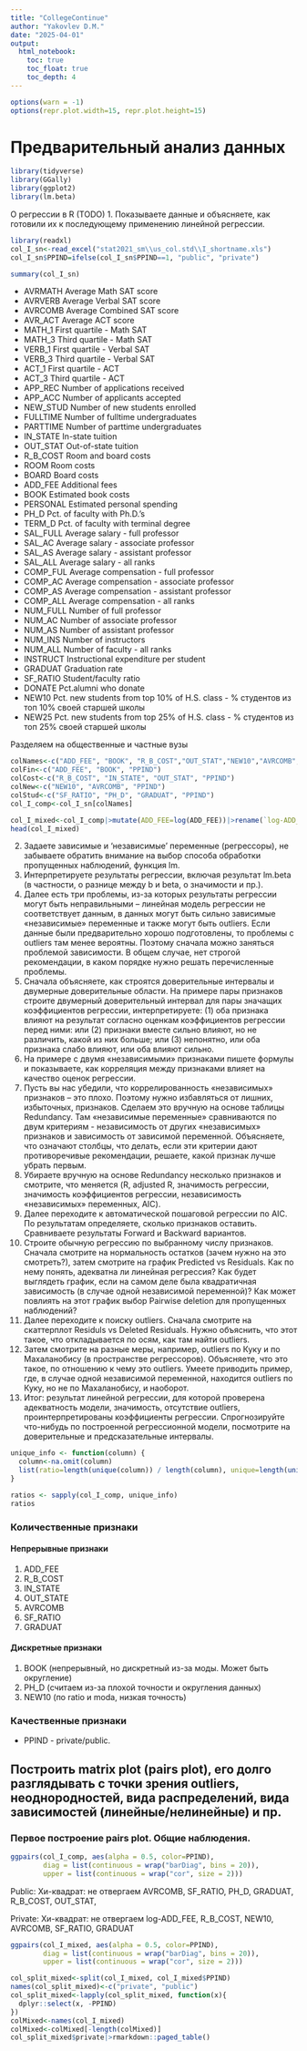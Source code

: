 ```yaml
---
title: "CollegeContinue"
author: "Yakovlev D.M."
date: "2025-04-01"
output:
  html_notebook:
    toc: true
    toc_float: true
    toc_depth: 4
---
```


```r
options(warn = -1)
options(repr.plot.width=15, repr.plot.height=15)
```

# Предварительный анализ данных 

```r
library(tidyverse)
library(GGally)
library(ggplot2)
library(lm.beta)
```


О регрессии в R (TODO)
1. Показываете данные и объясняете, как готовили их к последующему применению линейной регрессии.
```r
library(readxl)
col_I_sn<-read_excel("stat2021_sm\\us_col.std\\I_shortname.xls")
col_I_sn$PPIND=ifelse(col_I_sn$PPIND==1, "public", "private")
```
```r
summary(col_I_sn)
```

* AVRMATH Average Math SAT score                     
* AVRVERB Average Verbal SAT score                   
* AVRCOMB Average Combined SAT score
* AVR_ACT Average ACT score                     
* MATH_1 First quartile - Math SAT                    
* MATH_3 Third quartile - Math SAT                   
* VERB_1 First quartile - Verbal SAT
* VERB_3 Third quartile - Verbal SAT
* ACT_1 First quartile - ACT                          
* ACT_3 Third quartile - ACT              
* APP_REC Number of applications received             
* APP_ACC Number of applicants accepted             
* NEW_STUD Number of new students enrolled   
* FULLTIME Number of fulltime undergraduates          
* PARTTIME Number of parttime undergraduates
* IN_STATE In-state tuition                        
* OUT_STAT Out-of-state tuition                       
* R_B_COST Room and board costs
* ROOM Room costs                                    
* BOARD Board costs                              
* ADD_FEE Additional fees                            
* BOOK Estimated book costs                 
* PERSONAL Estimated personal spending
* PH_D Pct. of faculty with Ph.D.'s          
* TERM_D Pct. of faculty with terminal degree         
* SAL_FULL Average salary - full professor          
* SAL_AC Average salary - associate professor         
* SAL_AS Average salary - assistant professor         
* SAL_ALL Average salary - all ranks       
* COMP_FUL Average compensation - full professor   
* COMP_AC Average compensation - associate professor  
* COMP_AS Average compensation - assistant professor  
* COMP_ALL Average compensation - all ranks           
* NUM_FULL Number of full professor
* NUM_AC Number of associate professor                
* NUM_AS Number of assistant professor                
* NUM_INS Number of instructors                
* NUM_ALL Number of faculty - all ranks   
* INSTRUCT Instructional expenditure per student
* GRADUAT Graduation rate
* SF_RATIO Student/faculty ratio
* DONATE Pct.alumni who donate
* NEW10 Pct. new students from top 10% of H.S. class - % студентов из топ 10% своей старшей школы
* NEW25 Pct. new students from top 25% of H.S. class - % студентов из топ 25% своей старшей школы


Разделяем на общественные и частные вузы

```r
colNames<-c("ADD_FEE", "BOOK", "R_B_COST","OUT_STAT","NEW10","AVRCOMB","SF_RATIO","PH_D","GRADUAT","PPIND")
colFin<-c("ADD_FEE", "BOOK", "PPIND")
colCost<-c("R_B_COST", "IN_STATE", "OUT_STAT", "PPIND")
colNew<-c("NEW10", "AVRCOMB", "PPIND")
colStud<-c("SF_RATIO", "PH_D", "GRADUAT", "PPIND")
col_I_comp<-col_I_sn[colNames]
```

```r
col_I_mixed<-col_I_comp|>mutate(ADD_FEE=log(ADD_FEE))|>rename(`log-ADD_FEE`=ADD_FEE)
head(col_I_mixed)
```
2. Задаете зависимые и 'независимые' переменные (регрессоры), не забываете обратить внимание на выбор способа обработки пропущенных наблюдений, функция lm.
3. Интерпретируете результаты регрессии, включая результат lm.beta (в частности, о разнице между b и beta, о значимости и пр.).
4. Далее есть три проблемы, из-за которых результаты регрессии могут быть неправильными – линейная модель регрессии не соответствует данным, в данных могут быть сильно зависимые «независимые» переменные и также могут быть outliers. Если данные были предварительно хорошо подготовлены, то проблемы с outliers там менее вероятны. Поэтому сначала можно заняться проблемой зависимости. В общем случае, нет строгой рекомендации, в каком порядке нужно решать перечисленные проблемы.
5. Сначала объясняете, как строятся доверительные интервалы и двумерные доверительные области. На примере пары признаков строите двумерный доверительный интервал для пары значащих коэффициентов регрессии, интерпретируете: (1) оба признака влияют на результат согласно оценкам коэффициентов регрессии перед ними: или (2) признаки вместе сильно влияют, но не различить, какой из них больше; или (3) непонятно, или оба признака слабо влияют, или оба влияют сильно.
6. На примере с двумя «независимыми» признаками пишете формулы и показываете, как корреляция между признаками влияет на качество оценок регрессии.
7. Пусть вы нас убедили, что коррелированность «независимых» признаков – это плохо. Поэтому нужно избавляться от лишних, избыточных, признаков. Сделаем это вручную на основе таблицы Redundancy. Там «независимые переменные» сравниваются по двум критериям - независимость от других «независимых» признаков и зависимость от зависимой переменной. Объясняете, что означают столбцы, что делать, если эти критерии дают противоречивые рекомендации, решаете, какой признак лучше убрать первым.
8. Убираете вручную на основе Redundancy несколько признаков и смотрите, что меняется (R, adjusted R, значимость регрессии, значимость коэффициентов регрессии, независимость «независимых» переменных, AIC).
9. Далее переходите к автоматической пошаговой регрессии по AIC. По результатам определяете, сколько признаков оставить. Сравниваете результаты Forward и Backward вариантов.
10. Строите обычную регрессию по выбранному числу признаков. Сначала смотрите на нормальность остатков (зачем нужно на это смотреть?), затем смотрите на график Predicted vs Residuals. Как по нему понять, адекватна ли линейная регрессия? Как будет выглядеть график, если на самом деле была квадратичная зависимость (в случае одной независимой переменной)? Как может повлиять на этот график выбор Pairwise deletion для пропущенных наблюдений?
11. Далее переходите к поиску outliers. Сначала смотрите на скаттерплот Residuls vs Deleted Residuals. Нужно объяснить, что этот такое, что откладывается по осям, как там найти outliers.
12. Затем смотрите на разные меры, например, outliers по Куку и по Махаланобису (в пространстве регрессоров). Объясняете, что это такое, по отношению к чему это outliers. Умеете приводить пример, где, в случае одной независимой переменной, находится outliers по Куку, но не по Махаланобису, и наоборот.
13. Итог: результат линейной регрессии, для которой проверена адекватность модели, значимость, отсутствие outliers, проинтерпретированы коэффициенты регрессии. Спрогнозируйте что-нибудь по построенной регрессионной модели, посмотрите на доверительные и предсказательные интервалы.

```r
unique_info <- function(column) {
  column<-na.omit(column)
  list(ratio=length(unique(column)) / length(column), unique=length(unique(column)), total=length(column), moda = max(table(column)))
}

ratios <- sapply(col_I_comp, unique_info)
ratios
```
### Количественные признаки {.tabset .tabset-fade .tabset-pills}
#### Непрерывные признаки 

1. ADD_FEE
1. R_B_COST
1. IN_STATE
1. OUT_STATE
1. AVRCOMB
1. SF_RATIO
1. GRADUAT

#### Дискретные признаки

1. BOOK (непрерывный, но дискретный из-за моды. Может быть округление)
1. PH_D (считаем из-за плохой точности и округления данных)
1. NEW10 (по ratio и moda, низкая точность)

### Качественные признаки

* PPIND - private/public.

## Построить matrix plot (pairs plot), его долго разглядывать с точки зрения outliers, неоднородностей, вида распределений, вида зависимостей (линейные/нелинейные) и пр.


### Первое построение pairs plot. Общие наблюдения.

```r
ggpairs(col_I_comp, aes(alpha = 0.5, color=PPIND),
        diag = list(continuous = wrap("barDiag", bins = 20)),
        upper = list(continuous = wrap("cor", size = 2)))
```

Public: Хи-квадрат: не отвергаем AVRCOMB, SF_RATIO, PH_D, GRADUAT, R_B_COST, OUT_STAT,

Private: Хи-квадрат: не отвергаем log-ADD_FEE, R_B_COST, NEW10, AVRCOMB, SF_RATIO, GRADUAT

```r
ggpairs(col_I_mixed, aes(alpha = 0.5, color=PPIND),
        diag = list(continuous = wrap("barDiag", bins = 20)),
        upper = list(continuous = wrap("cor", size = 2)))
```

```r
col_split_mixed<-split(col_I_mixed, col_I_mixed$PPIND)
names(col_split_mixed)<-c("private", "public")
col_split_mixed<-lapply(col_split_mixed, function(x){
  dplyr::select(x, -PPIND)
})
colMixed<-names(col_I_mixed)
colMixed<-colMixed[-length(colMixed)]
col_split_mixed$private|>rmarkdown::paged_table()
```